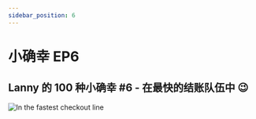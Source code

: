 ```yaml
---
sidebar_position: 6
---
```


# 小确幸 EP6


## Lanny 的 100 种小确幸 #6 - 在最快的结账队伍中 😉

![In the fastest checkout line](/img/universe/100/ep6.jpg)
